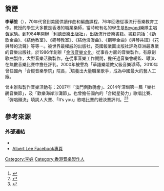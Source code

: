 {{Notability Unreferenced|time=2021-07-27T08:34:11+00:00}}
{{藝人
|姓名 = 李華笙
|類型 = 幕後
|圖片 =
|英文名 = Albert Lee
|綽號 = Albert Sir
|出生日期 = 
|出生地點 = {{HKG-1959}}
|教育程度 = 
|配偶 = 
|兒女 =
|國籍 =  
|語言 = [[粵語|粵語]]、[[國語|國語]]
|音樂類型 = [[粵語流行音樂|粵語流行音樂]]
|職業 = 流行音樂教育、[[音樂家|音樂家]]、[[監製|監製]]、[[編曲|編曲]]
|活躍年代 = 1972年至今
|出道日期 = {{start_date_and_age|1972}}
|出身地 = {{HKG}}
|宗教信仰 = 
|唱片公司 = 
|網站 = [https://www.facebook.com/albert.lee.921230 Facebook][https://www.instagram.com/albertlee3393/ Instagram]
|imdb = 
}}

==簡歷==
'''李華笙'''（{{lang|en|'''Albert Lee'''}}），70年代曾到美國供讀作曲和編曲課程，76年回港從事流行音樂教育工作。教授的學生大多數是香港的職業樂師，當時較有名的學生是[[Beyond|Beyond]]樂隊主唱[[黃家駒|黃家駒]]。到1984年開辦「[[利德音樂出版社|利德音樂出版社]]」，出版流行音樂書籍。書籍包括：《勁歌金曲》、《結他教室》、《鋼琴教室》、《結他浪漫曲》、《鋼琴金曲》《與琴共譜》《花與琴的流聲》等等⋯。被世界最權威的出版社，英國報業圖出版社評為亞洲最專業的音樂出版社。於1986年創辦「[[金浪音樂文化|金浪音樂文化]]」從事各方面的音樂製作。有原創歌曲製作，大型音樂活動製作。在從事音樂工作期間，擔任過音樂會總監、導演、在無數音樂比賽中擔任評判。2000年被譽為「華語樂壇教父級音樂導師。2010年曾任國內「合縱音樂學院」院長，<ref>{{Cite web|url=https://ent.qq.com/a/20140813/063219.htm|title=《合縱星勢力》：值得鼓掌的中國音樂新生態|accessdate=2014-08-13|date=2014-08-13|work=騰訊娛樂}}</ref>培養出大量職業歌手，成為中國最大的藝人工廠。

曾主辦和製作音樂活動有：2007年「澳門倒數晚會」、2014年深圳第一屆「樂杜鵑音樂節」，及「歡樂海岸沙灘節」。也曾擔任國內的「合縱星勢力」歌唱比賽、「彈唱顛決」填詞人大賽、「It’s you」歌唱比賽的總決賽評判。<ref>{{Cite web|url=https://www.sohu.com/a/193495069_100010427|title=《弹唱巅峰决》南北八强集结，是时候卸载王者荣耀好好看比赛了！|accessdate=2017-09-20|date=2017-09-20|work=搜狐}}</ref><ref>{{Cite web|url=http://ent.sina.com.cn/s/m/2015-06-17/doc-ifxczyze9679066.shtml|title=好聲音學員潘高峰炫技彈唱巔峰高手如雲|accessdate=2015-06-17|date=2015-06-17|work=新浪娛樂}}</ref>

== 參考來源 ==
{{reflist}}

=== 外部連結 ===
*{{instagram|albertlee3393|Albert Lee}}
*[http://www.facebook.com/albert.lee.921230 Albert Lee Facebook專頁]

[[Category:李姓|Category:李姓]]
[[Category:香港音樂製作人|Category:香港音樂製作人]]